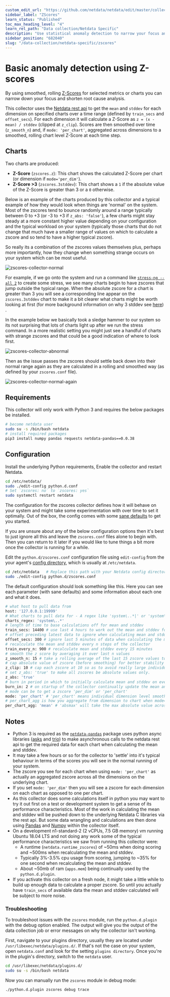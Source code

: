 ```yaml
---
custom_edit_url: "https://github.com/netdata/netdata/edit/master/collectors/python.d.plugin/zscores/README.md"
sidebar_label: "ZScores"
learn_status: "Published"
toc_max_heading_level: "4"
learn_rel_path: "Data collection/Netdata Specific"
description: "Use statistical anomaly detection to narrow your focus and shorten root cause analysis."
sidebar_position: "682040"
slug: "/data-collection/netdata-specific/zscores"
---
```

# Basic anomaly detection using Z-scores

By using smoothed, rolling [Z-Scores](https://en.wikipedia.org/wiki/Standard_score) for selected metrics or charts you can narrow down your focus and shorten root cause analysis.

This collector uses the [Netdata rest api](/docs/netdata-apis/api) to get the `mean` and `stddev`
for each dimension on specified charts over a time range (defined by `train_secs` and `offset_secs`). For each dimension
it will calculate a Z-Score as `z = (x - mean) / stddev` (clipped at `z_clip`). Scores are then smoothed over
time (`z_smooth_n`) and, if `mode: 'per_chart'`, aggregated across dimensions to a smoothed, rolling chart level Z-Score
at each time step.

## Charts

Two charts are produced:

- **Z-Score** (`zscores.z`): This chart shows the calculated Z-Score per chart (or dimension if `mode='per_dim'`).
- **Z-Score >3** (`zscores.3stddev`): This chart shows a `1` if the absolute value of the Z-Score is greater than 3 or
  a `0` otherwise.

Below is an example of the charts produced by this collector and a typical example of how they would look when things
are 'normal' on the system. Most of the zscores tend to bounce randomly around a range typically between 0 to +3 (or -3
to +3 if `z_abs: 'false'`), a few charts might stay steady at a more constant higher value depending on your
configuration and the typical workload on your system (typically those charts that do not change that much have a
smaller range of values on which to calculate a zscore and so tend to have a higher typical zscore).

So really its a combination of the zscores values themselves plus, perhaps more importantly, how they change when
something strange occurs on your system which can be most useful.

![zscores-collector-normal](https://user-images.githubusercontent.com/2178292/108776300-21d44d00-755a-11eb-92a4-ecb8f7d2f175.png)

For example, if we go onto the system and run a command
like [`stress-ng --all 2`](https://wiki.ubuntu.com/Kernel/Reference/stress-ng) to create some stress, we see many charts
begin to have zscores that jump outside the typical range. When the absolute zscore for a chart is greater than 3 you
will see a corresponding line appear on the `zscores.3stddev` chart to make it a bit clearer what charts might be worth
looking at first (for more background information on why 3 stddev
see [here](https://en.wikipedia.org/wiki/68%E2%80%9395%E2%80%9399.7_rule#:~:text=In%20the%20empirical%20sciences%20the,99.7%25%20probability%20as%20near%20certainty.))
.

In the example below we basically took a sledge hammer to our system so its not surprising that lots of charts light up
after we run the stress command. In a more realistic setting you might just see a handful of charts with strange zscores
and that could be a good indication of where to look first.

![zscores-collector-abnormal](https://user-images.githubusercontent.com/2178292/108776316-28fb5b00-755a-11eb-80de-ec5d38089ecc.png)

Then as the issue passes the zscores should settle back down into their normal range again as they are calculated in a
rolling and smoothed way (as defined by your `zscores.conf` file).

![zscores-collector-normal-again](https://user-images.githubusercontent.com/2178292/108776439-4fb99180-755a-11eb-8bb7-b4df144cb44c.png)

## Requirements

This collector will only work with Python 3 and requires the below packages be installed.

```bash
# become netdata user
sudo su -s /bin/bash netdata
# install required packages
pip3 install numpy pandas requests netdata-pandas==0.0.38
```

## Configuration

Install the underlying Python requirements, Enable the collector and restart Netdata.

```bash
cd /etc/netdata/
sudo ./edit-config python.d.conf
# Set `zscores: no` to `zscores: yes`
sudo systemctl restart netdata
```

The configuration for the zscores collector defines how it will behave on your system and might take some
experimentation with over time to set it optimally. Out of the box, the config comes with
some [sane defaults](https://www.netdata.cloud/blog/redefining-monitoring-netdata/) to get you started.

If you are unsure about any of the below configuration options then it's best to just ignore all this and leave
the `zscores.conf` files alone to begin with. Then you can return to it later if you would like to tune things a bit
more once the collector is running for a while.

Edit the `python.d/zscores.conf` configuration file using `edit-config` from the your
agent's [config directory](/docs/typical-netdata-agent-configurations/configuration#the-netdata-config-directory), which is
usually at `/etc/netdata`.

```bash
cd /etc/netdata   # Replace this path with your Netdata config directory, if different
sudo ./edit-config python.d/zscores.conf
```

The default configuration should look something like this. Here you can see each parameter (with sane defaults) and some
information about each one and what it does.

```bash
# what host to pull data from
host: '127.0.0.1:19999'
# What charts to pull data for - A regex like 'system\..*|' or 'system\..*|apps.cpu|apps.mem' etc.
charts_regex: 'system\..*'
# length of time to base calculations off for mean and stddev
train_secs: 14400 # use last 4 hours to work out the mean and stddev for the zscore
# offset preceding latest data to ignore when calculating mean and stddev
offset_secs: 300 # ignore last 5 minutes of data when calculating the mean and stddev
# recalculate the mean and stddev every n steps of the collector
train_every_n: 900 # recalculate mean and stddev every 15 minutes
# smooth the z score by averaging it over last n values
z_smooth_n: 15 # take a rolling average of the last 15 zscore values to reduce sensitivity to temporary 'spikes'
# cap absolute value of zscore (before smoothing) for better stability
z_clip: 10 # cap each zscore at 10 so as to avoid really large individual zscores swamping any rolling average
# set z_abs: 'true' to make all zscores be absolute values only.
z_abs: 'true'
# burn in period in which to initially calculate mean and stddev on every step
burn_in: 2 # on startup of the collector continually update the mean and stddev in case any gaps or initial calculations fail to return
# mode can be to get a zscore 'per_dim' or 'per_chart'
mode: 'per_chart' # 'per_chart' means individual dimension level smoothed zscores will be aggregated to one zscore per chart per time step
# per_chart_agg is how you aggregate from dimension to chart when mode='per_chart'
per_chart_agg: 'mean' # 'absmax' will take the max absolute value across all dimensions but will maintain the sign. 'mean' will just average.
```

## Notes

- Python 3 is required as the [`netdata-pandas`](https://github.com/netdata/netdata-pandas) package uses python async
  libraries ([asks](https://pypi.org/project/asks/) and [trio](https://pypi.org/project/trio/)) to make asynchronous
  calls to the netdata rest api to get the required data for each chart when calculating the mean and stddev.
- It may take a few hours or so for the collector to 'settle' into it's typical behaviour in terms of the scores you
  will see in the normal running of your system.
- The zscore you see for each chart when using `mode: 'per_chart'` as actually an aggregated zscore across all the
  dimensions on the underlying chart.
- If you set `mode: 'per_dim'` then you will see a zscore for each dimension on each chart as opposed to one per chart.
- As this collector does some calculations itself in python you may want to try it out first on a test or development
  system to get a sense of its performance characteristics. Most of the work in calculating the mean and stddev will be
  pushed down to the underlying Netdata C libraries via the rest api. But some data wrangling and calculations are then
  done using [Pandas](https://pandas.pydata.org/) and [Numpy](https://numpy.org/) within the collector itself.
- On a development n1-standard-2 (2 vCPUs, 7.5 GB memory) vm running Ubuntu 18.04 LTS and not doing any work some of the
  typical performance characteristics we saw from running this collector were:
    - A runtime (`netdata.runtime_zscores`) of ~50ms when doing scoring and ~500ms when recalculating the mean and
      stddev.
    - Typically 3%-3.5% cpu usage from scoring, jumping to ~35% for one second when recalculating the mean and stddev.
    - About ~50mb of ram (`apps.mem`) being continually used by the `python.d.plugin`.
- If you activate this collector on a fresh node, it might take a little while to build up enough data to calculate a
  proper zscore. So until you actually have `train_secs` of available data the mean and stddev calculated will be subject
  to more noise.
### Troubleshooting

To troubleshoot issues with the `zscores` module, run the `python.d.plugin` with the debug option enabled. The 
output will give you the output of the data collection job or error messages on why the collector isn't working.

First, navigate to your plugins directory, usually they are located under `/usr/libexec/netdata/plugins.d/`. If that's 
not the case on your system, open `netdata.conf` and look for the setting `plugins directory`. Once you're in the 
plugin's directory, switch to the `netdata` user.

```bash
cd /usr/libexec/netdata/plugins.d/
sudo su -s /bin/bash netdata
```

Now you can manually run the `zscores` module in debug mode:

```bash
./python.d.plugin zscores debug trace
```


